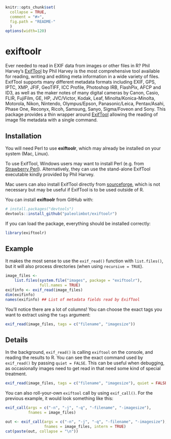 <!-- README.md is generated from README.Rmd. Please edit that file -->

```r
knitr::opts_chunk$set(
  collapse = TRUE,
  comment = "#>",
  fig.path = "README-"
  )
options(width=120)
```

# exiftoolr

Ever needed to read in EXIF data from images or other files in R?
Phil Harvey's [ExifTool][exiftool-home] by Phil Harvey is the most
comprehensive tool available for reading, writing and editing meta
information in a wide variety of files. ExifTool supports many
different metadata formats including EXIF, GPS, IPTC, XMP, JFIF,
GeoTIFF, ICC Profile, Photoshop IRB, FlashPix, AFCP and ID3, as well
as the maker notes of many digital cameras by Canon, Casio, FLIR,
FujiFilm, GE, HP, JVC/Victor, Kodak, Leaf, Minolta/Konica-Minolta,
Motorola, Nikon, Nintendo, Olympus/Epson, Panasonic/Leica,
Pentax/Asahi, Phase One, Reconyx, Ricoh, Samsung, Sanyo, Sigma/Foveon
and Sony. This package provides a thin wrapper around
[ExifTool][exiftool-home] allowing the reading of image file metadata
with a single command.

## Installation

You will need Perl to use **exiftoolr**, which may already be
installed on your system (Mac, Linux). 

To use ExifTool, Windows users may want to install Perl (e.g. from
[Strawberry Perl][Strawberry]). Alternatively, they can use the
stand-alone ExifTool executable kindly provided by Phil Harvey.


Mac users can also install ExifTool directly from
[sourceforge](https://sourceforge.net/projects/exiftool/files/), which
is not necessary but may be useful if ExifTool is to be used outside
of R.

You can install **exiftoolr** from GitHub with:

```r
# install.packages("devtools")
devtools::install_github("paleolimbot/exiftoolr")
```

If you can load the package, everything should be installed correctly:

```r
library(exiftoolr)
```

## Example

It makes the most sense to use the `exif_read()` function with
`list.files()`, but it will also process directories (when using
`recursive = TRUE`).

```r
image_files <-
    list.files(system.file("images", package = "exiftoolr"), 
               full.names = TRUE)
exifinfo <- exif_read(image_files)
dim(exifinfo)
names(exifinfo) ## List of metadata fields read by ExifTool
```

You'll notice there are a lot of columns! You can choose the exact
tags you want to extract using the `tags` argument:

```r
exif_read(image_files, tags = c("filename", "imagesize"))
```

## Details

In the background, `exif_read()` is calling `exiftool` on the console,
and reading the results to R. You can see the exact command used by
`exif_read()` by passing `quiet = FALSE`. This can be useful when
debugging, as occasionally images need to get read in that need some
kind of special treatment.

```r
exif_read(image_files, tags = c("filename", "imagesize"), quiet = FALSE)
```

You can also roll-your-own `exiftool` call by using
`exif_call()`. For the previous example, it would look something
like this:

```r
exif_call(args = c("-n", "-j", "-q", "-filename", "-imagesize"),
          fnames = image_files)
```

```r
out <- exif_call(args = c("-n", "-j", "-q", "-filename", "-imagesize"),
                 fnames = image_files, intern = TRUE)
cat(paste(out, collapse = "\n"))
```

[exiftool-home]: http://www.sno.phy.queensu.ca/%7Ephil/exiftool/
[Strawberry]: http://www.strawberryperl.com/
